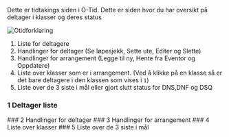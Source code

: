 
Dette er tidtakings siden i O-Tid. Dette er siden hvor du har oversikt på deltager i klasser og deres status

![Otidforklaring](/img/otid_forklaring.png)


1. Liste for deltagere
2. Handlinger for deltager (Se løpesjekk, Sette ute, Editer og Slette)
3. Handlinger for arrangement (Legge til ny, Hente fra Eventor og Oppdatere)
4. Liste over klasser som er i arrangement. (Ved å klikke på en klasse så er det bare deltagere i den klassen som vises i `1`)
5. Liste over de 3 siste i mål eller gjort slutt status for DNS,DNF og DSQ


### 1 Deltager liste
<Deltagerlist />
### 2 Handlinger for deltager
<Deltagerhandlinger />
### 3 Handlinger for arrangement
<Handlinger />
### 4 Liste over klasser
<Klasseliste />
### 5 Liste over de 3 siste i mål
<Sisteimal />